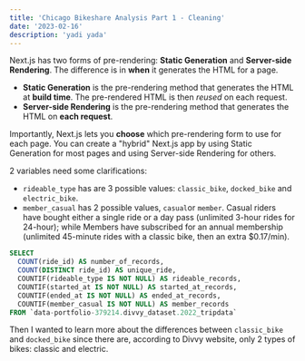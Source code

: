 ```yaml
---
title: 'Chicago Bikeshare Analysis Part 1 - Cleaning'
date: '2023-02-16'
description: 'yadi yada'
---
```


Next.js has two forms of pre-rendering: **Static Generation** and **Server-side Rendering**. The difference is in **when** it generates the HTML for a page.

- **Static Generation** is the pre-rendering method that generates the HTML at **build time**. The pre-rendered HTML is then _reused_ on each request.
- **Server-side Rendering** is the pre-rendering method that generates the HTML on **each request**.

Importantly, Next.js lets you **choose** which pre-rendering form to use for each page. You can create a "hybrid" Next.js app by using Static Generation for most pages and using Server-side Rendering for others.

2 variables need some clarifications:
- `rideable_type` has are 3 possible values: `classic_bike`, `docked_bike` and `electric_bike`.
- `member_casual` has 2 possible values, `casual`or `member`. Casual riders have bought either a single ride or a day pass (unlimited 3-hour rides for 24-hour); while Members have subscribed for an annual membership (unlimited 45-minute rides with a classic bike, then an extra $0.17/min).

```sql
SELECT 
  COUNT(ride_id) AS number_of_records,
  COUNT(DISTINCT ride_id) AS unique_ride,
  COUNTIF(rideable_type IS NOT NULL) AS rideable_records,
  COUNTIF(started_at IS NOT NULL) AS started_at_records,
  COUNTIF(ended_at IS NOT NULL) AS ended_at_records,
  COUNTIF(member_casual IS NOT NULL) AS member_records
FROM `data-portfolio-379214.divvy_dataset.2022_tripdata`
```

Then I wanted to learn more about the differences between `classic_bike` and `docked_bike` since there are, according to Divvy website, only 2 types of bikes: classic and electric.